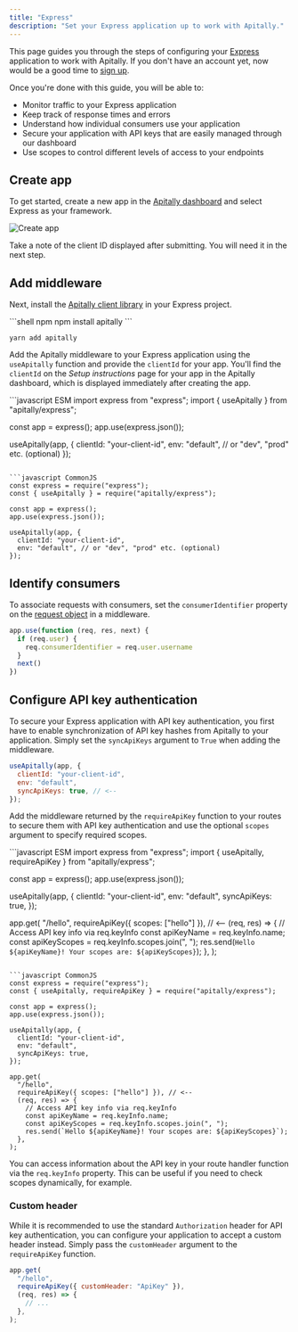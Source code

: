 ```yaml
---
title: "Express"
description: "Set your Express application up to work with Apitally."
---
```


This page guides you through the steps of configuring your [Express](https://expressjs.com) application to work with Apitally. If you don't have an account yet, now would be a good time to [sign up](https://app.apitally.io/?signup).

Once you're done with this guide, you will be able to:

- Monitor traffic to your Express application
- Keep track of response times and errors
- Understand how individual consumers use your application
- Secure your application with API keys that are easily managed through our dashboard
- Use scopes to control different levels of access to your endpoints

## Create app

To get started, create a new app in the [Apitally dashboard](https://app.apitally.io/apps) and select Express as your framework.

![Create app](https://assets.apitally.io/docs/create-app-express.png)

Take a note of the client ID displayed after submitting. You will need it in the next step.

## Add middleware

Next, install the [Apitally client library](https://www.npmjs.com/package/apitally) in your Express project.

<CodeGroup>
```shell npm
npm install apitally
```

```shell yarn
yarn add apitally
```
</CodeGroup>

Add the Apitally middleware to your Express application using the `useApitally` function and provide the `clientId` for your app.
You'll find the `clientId` on the _Setup instructions_ page for your app in the Apitally dashboard, which is displayed immediately after creating the app.

<CodeGroup>
```javascript ESM
import express from "express";
import { useApitally } from "apitally/express";

const app = express();
app.use(express.json());

useApitally(app, {
  clientId: "your-client-id",
  env: "default", // or "dev", "prod" etc. (optional)
});
```

```javascript CommonJS
const express = require("express");
const { useApitally } = require("apitally/express");

const app = express();
app.use(express.json());

useApitally(app, {
  clientId: "your-client-id",
  env: "default", // or "dev", "prod" etc. (optional)
});
```
</CodeGroup>

<div className="mt-4">
  <Snippet file="middleware-first-note.mdx" />
</div>

<Snippet file="env-argument.mdx" />

<Snippet file="add-middleware-check.mdx" />

## Identify consumers

<Snippet file="identify-consumers.mdx" />

To associate requests with consumers, set the `consumerIdentifier` property on the [request object](https://expressjs.com/en/api.html#req) in a middleware.

```javascript Example
app.use(function (req, res, next) {
  if (req.user) {
    req.consumerIdentifier = req.user.username
  }
  next()
})
```

<Snippet file="consumer-identifier.mdx" />

<Snippet file="identify-consumers-check.mdx" />

## Configure API key authentication

To secure your Express application with API key authentication, you first have to enable synchronization of API key hashes from Apitally to your application.
Simply set the `syncApiKeys` argument to `True` when adding the middleware.

```javascript
useApitally(app, {
  clientId: "your-client-id",
  env: "default",
  syncApiKeys: true, // <--
});
```

<div className="-mt-4">
  <Snippet file="api-key-sync-info.mdx" />
</div>

Add the middleware returned by the `requireApiKey` function to your routes to secure them with API key authentication and use the optional `scopes` argument to specify required scopes.

<CodeGroup>
```javascript ESM
import express from "express";
import { useApitally, requireApiKey } from "apitally/express";

const app = express();
app.use(express.json());

useApitally(app, {
  clientId: "your-client-id",
  env: "default",
  syncApiKeys: true,
});

app.get(
  "/hello",
  requireApiKey({ scopes: ["hello"] }), // <--
  (req, res) => {
    // Access API key info via req.keyInfo
    const apiKeyName = req.keyInfo.name;
    const apiKeyScopes = req.keyInfo.scopes.join(", ");
    res.send(`Hello ${apiKeyName}! Your scopes are: ${apiKeyScopes}`);
  },
);
```

```javascript CommonJS
const express = require("express");
const { useApitally, requireApiKey } = require("apitally/express");

const app = express();
app.use(express.json());

useApitally(app, {
  clientId: "your-client-id",
  env: "default",
  syncApiKeys: true,
});

app.get(
  "/hello",
  requireApiKey({ scopes: ["hello"] }), // <--
  (req, res) => {
    // Access API key info via req.keyInfo
    const apiKeyName = req.keyInfo.name;
    const apiKeyScopes = req.keyInfo.scopes.join(", ");
    res.send(`Hello ${apiKeyName}! Your scopes are: ${apiKeyScopes}`);
  },
);
```
</CodeGroup>

You can access information about the API key in your route handler function via the `req.keyInfo` property.
This can be useful if you need to check scopes dynamically, for example.

<div className="mt-4">
  <Snippet file="configure-api-key-auth-check.mdx" />
</div>

### Custom header

While it is recommended to use the standard `Authorization` header for API key authentication,
you can configure your application to accept a custom header instead.
Simply pass the `customHeader` argument to the `requireApiKey` function.

```javascript
app.get(
  "/hello",
  requireApiKey({ customHeader: "ApiKey" }),
  (req, res) => {
    // ...
  },
);
```
